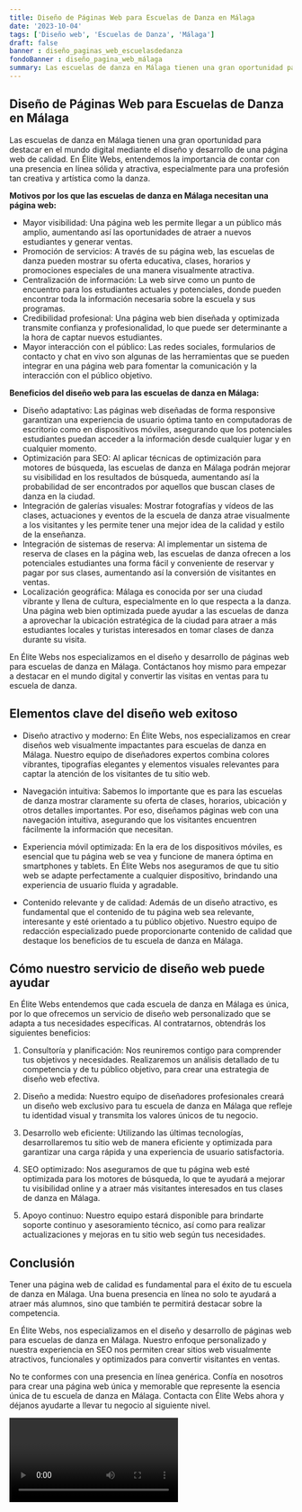 ```yaml
---
title: Diseño de Páginas Web para Escuelas de Danza en Málaga
date: '2023-10-04'
tags: ['Diseño web', 'Escuelas de Danza', 'Málaga']
draft: false
banner : diseño_paginas_web_escuelasdedanza
fondoBanner : diseño_pagina_web_málaga
summary: Las escuelas de danza en Málaga tienen una gran oportunidad para destacar en el mundo digital mediante el diseño y desarrollo de una página web de calidad. En Élite Webs, entendemos la importancia de contar con una presencia en línea sólida y atractiva, especialmente para una profesión tan creativa y artística como la danza. 
---
```


## Diseño de Páginas Web para Escuelas de Danza en Málaga

Las escuelas de danza en Málaga tienen una gran oportunidad para destacar en el mundo digital mediante el diseño y desarrollo de una página web de calidad. En Élite Webs, entendemos la importancia de contar con una presencia en línea sólida y atractiva, especialmente para una profesión tan creativa y artística como la danza. 

**Motivos por los que las escuelas de danza en Málaga necesitan una página web:**

- Mayor visibilidad: Una página web les permite llegar a un público más amplio, aumentando así las oportunidades de atraer a nuevos estudiantes y generar ventas. 
- Promoción de servicios: A través de su página web, las escuelas de danza pueden mostrar su oferta educativa, clases, horarios y promociones especiales de una manera visualmente atractiva.
- Centralización de información: La web sirve como un punto de encuentro para los estudiantes actuales y potenciales, donde pueden encontrar toda la información necesaria sobre la escuela y sus programas.
- Credibilidad profesional: Una página web bien diseñada y optimizada transmite confianza y profesionalidad, lo que puede ser determinante a la hora de captar nuevos estudiantes.
- Mayor interacción con el público: Las redes sociales, formularios de contacto y chat en vivo son algunas de las herramientas que se pueden integrar en una página web para fomentar la comunicación y la interacción con el público objetivo.

**Beneficios del diseño web para las escuelas de danza en Málaga:**

- Diseño adaptativo: Las páginas web diseñadas de forma responsive garantizan una experiencia de usuario óptima tanto en computadoras de escritorio como en dispositivos móviles, asegurando que los potenciales estudiantes puedan acceder a la información desde cualquier lugar y en cualquier momento.
- Optimización para SEO: Al aplicar técnicas de optimización para motores de búsqueda, las escuelas de danza en Málaga podrán mejorar su visibilidad en los resultados de búsqueda, aumentando así la probabilidad de ser encontrados por aquellos que buscan clases de danza en la ciudad.
- Integración de galerías visuales: Mostrar fotografías y vídeos de las clases, actuaciones y eventos de la escuela de danza atrae visualmente a los visitantes y les permite tener una mejor idea de la calidad y estilo de la enseñanza.
- Integración de sistemas de reserva: Al implementar un sistema de reserva de clases en la página web, las escuelas de danza ofrecen a los potenciales estudiantes una forma fácil y conveniente de reservar y pagar por sus clases, aumentando así la conversión de visitantes en ventas.
- Localización geográfica: Málaga es conocida por ser una ciudad vibrante y llena de cultura, especialmente en lo que respecta a la danza. Una página web bien optimizada puede ayudar a las escuelas de danza a aprovechar la ubicación estratégica de la ciudad para atraer a más estudiantes locales y turistas interesados en tomar clases de danza durante su visita.

En Élite Webs nos especializamos en el diseño y desarrollo de páginas web para escuelas de danza en Málaga. Contáctanos hoy mismo para empezar a destacar en el mundo digital y convertir las visitas en ventas para tu escuela de danza.

<GifSeo />

<Cta />

## Elementos clave del diseño web exitoso

- Diseño atractivo y moderno: En Élite Webs, nos especializamos en crear diseños web visualmente impactantes para escuelas de danza en Málaga. Nuestro equipo de diseñadores expertos combina colores vibrantes, tipografías elegantes y elementos visuales relevantes para captar la atención de los visitantes de tu sitio web.

- Navegación intuitiva: Sabemos lo importante que es para las escuelas de danza mostrar claramente su oferta de clases, horarios, ubicación y otros detalles importantes. Por eso, diseñamos páginas web con una navegación intuitiva, asegurando que los visitantes encuentren fácilmente la información que necesitan.

- Experiencia móvil optimizada: En la era de los dispositivos móviles, es esencial que tu página web se vea y funcione de manera óptima en smartphones y tablets. En Élite Webs nos aseguramos de que tu sitio web se adapte perfectamente a cualquier dispositivo, brindando una experiencia de usuario fluida y agradable.

- Contenido relevante y de calidad: Además de un diseño atractivo, es fundamental que el contenido de tu página web sea relevante, interesante y esté orientado a tu público objetivo. Nuestro equipo de redacción especializado puede proporcionarte contenido de calidad que destaque los beneficios de tu escuela de danza en Málaga.

## Cómo nuestro servicio de diseño web puede ayudar

En Élite Webs entendemos que cada escuela de danza en Málaga es única, por lo que ofrecemos un servicio de diseño web personalizado que se adapta a tus necesidades específicas. Al contratarnos, obtendrás los siguientes beneficios:

1. Consultoría y planificación: Nos reuniremos contigo para comprender tus objetivos y necesidades. Realizaremos un análisis detallado de tu competencia y de tu público objetivo, para crear una estrategia de diseño web efectiva.

2. Diseño a medida: Nuestro equipo de diseñadores profesionales creará un diseño web exclusivo para tu escuela de danza en Málaga que refleje tu identidad visual y transmita los valores únicos de tu negocio.

3. Desarrollo web eficiente: Utilizando las últimas tecnologías, desarrollaremos tu sitio web de manera eficiente y optimizada para garantizar una carga rápida y una experiencia de usuario satisfactoria.

4. SEO optimizado: Nos aseguramos de que tu página web esté optimizada para los motores de búsqueda, lo que te ayudará a mejorar tu visibilidad online y a atraer más visitantes interesados en tus clases de danza en Málaga.

5. Apoyo continuo: Nuestro equipo estará disponible para brindarte soporte continuo y asesoramiento técnico, así como para realizar actualizaciones y mejoras en tu sitio web según tus necesidades.

## Conclusión

Tener una página web de calidad es fundamental para el éxito de tu escuela de danza en Málaga. Una buena presencia en línea no solo te ayudará a atraer más alumnos, sino que también te permitirá destacar sobre la competencia.

En Élite Webs, nos especializamos en el diseño y desarrollo de páginas web para escuelas de danza en Málaga. Nuestro enfoque personalizado y nuestra experiencia en SEO nos permiten crear sitios web visualmente atractivos, funcionales y optimizados para convertir visitantes en ventas.

No te conformes con una presencia en línea genérica. Confía en nosotros para crear una página web única y memorable que represente la esencia única de tu escuela de danza en Málaga. Contacta con Élite Webs ahora y déjanos ayudarte a llevar tu negocio al siguiente nivel.

<Video />

<CtaBot job='Escuelas de Danza' city='Málaga'/>

<Gmaps query='Málaga+españa+maps' />